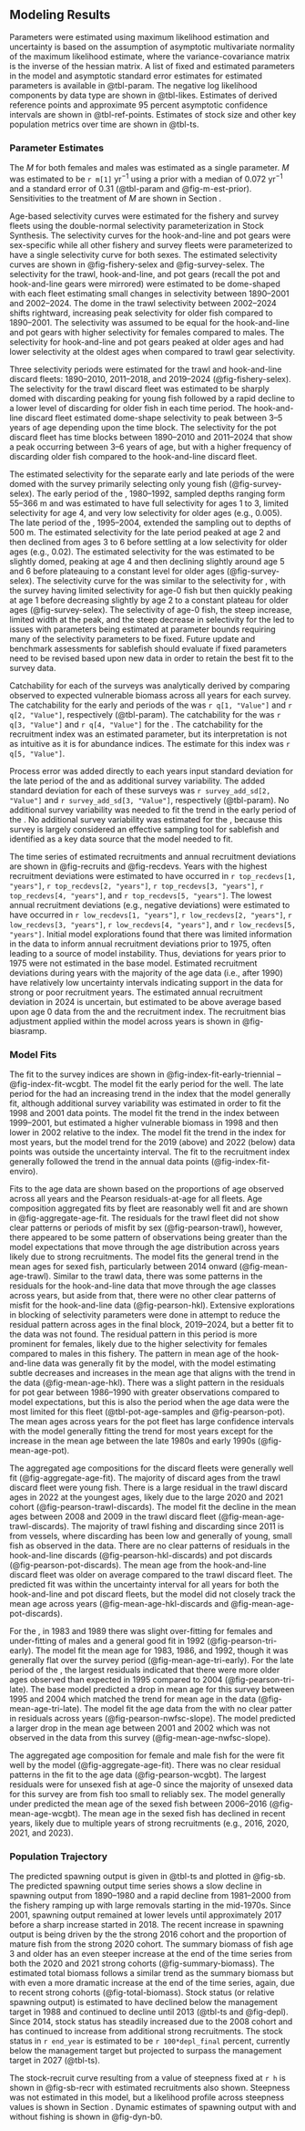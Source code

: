## Modeling Results

Parameters were estimated using maximum likelihood estimation and uncertainty is based on the assumption of asymptotic multivariate normality of the maximum likelihood estimate, where the variance-covariance matrix is the inverse of the hessian matrix. A list of fixed and estimated parameters in the model and asymptotic standard error estimates for estimated parameters is available in @tbl-param. The negative log likelihood components by data type are shown in @tbl-likes. Estimates of derived reference points and approximate 95 percent asymptotic confidence intervals are shown in @tbl-ref-points. Estimates of stock size and other key population metrics over time are shown in @tbl-ts.

### Parameter Estimates

The $M$ for both females and males was estimated as a single parameter. $M$ was estimated to be `r m[1]` yr$^{-1}$ using a prior with a median of 0.072 yr$^{-1}$ and a standard error of 0.31 (@tbl-param and @fig-m-est-prior). Sensitivities to the treatment of $M$ are shown in Section \ref{sensitivities}.

Age-based selectivity curves were estimated for the fishery and survey fleets using the double-normal selectivity parameterization in Stock Synthesis. The selectivity curves for the hook-and-line and pot gears were sex-specific while all other fishery and survey fleets were parameterized to have a single selectivity curve for both sexes. The estimated selectivity curves are shown in @fig-fishery-selex and @fig-survey-selex. The selectivity for the trawl, hook-and-line, and pot gears (recall the pot and hook-and-line gears were mirrored) were estimated to be dome-shaped with each fleet estimating small changes in selectivity between 1890--2001 and 2002--2024. The dome in the trawl selectivity between 2002--2024 shifts rightward, increasing peak selectivity for older fish compared to 1890--2001. The selectivity was assumed to be equal for the hook-and-line and pot gears with higher selectivity for females compared to males. The selectivity for hook-and-line and pot gears peaked at older ages and had lower selectivity at the oldest ages when compared to trawl gear selectivity. 

Three selectivity periods were estimated for the trawl and hook-and-line discard fleets: 1890--2010, 2011--2018, and 2019--2024 (@fig-fishery-selex). The selectivity for the trawl discard fleet was estimated to be sharply domed with discarding peaking for young fish followed by a rapid decline to a lower level of discarding for older fish in each time period. The hook-and-line discard fleet estimated dome-shape selectivity to peak between 3--5 years of age depending upon the time block. The selectivity for the pot discard fleet has time blocks between 1890--2010 and 2011--2024 that show a peak occurring between 3--6 years of age, but with a higher frequency of discarding older fish compared to the hook-and-line discard fleet.    

The estimated selectivity for the separate early and late periods of the \gls{s-tri} were domed with the survey primarily selecting only young fish (@fig-survey-selex). The early period of the \gls{s-tri}, 1980--1992, sampled depths ranging form 55--366 m and was estimated to have full selectivity for ages 1 to 3, limited selectivity for age 4, and very low selectivity for older ages (e.g., 0.005). The late period of the \gls{s-tri}, 1995--2004, extended the sampling out to depths of 500 m.  The estimated selectivity for the late period peaked at age 2 and then declined from ages 3 to 6 before settling at a low selectivity for older ages (e.g., 0.02). The estimated selectivity for the \gls{s-nslope} was estimated to be slightly domed, peaking at age 4 and then declining slightly around age 5 and 6 before plateauing to a constant level for older ages (@fig-survey-selex). The selectivity curve for the \gls{s-wcgbt} was similar to the selectivity for \gls{s-nslope}, with the survey having limited selectivity for age-0 fish but then quickly peaking at age 1 before decreasing slightly by age 2 to a constant plateau for older ages (@fig-survey-selex). The selectivity of age-0 fish, the steep increase, limited width at the peak, and the steep decrease in selectivity for the \gls{s-wcgbt} led to issues with parameters being estimated at parameter bounds requiring many of the selectivity parameters to be fixed. Future update and benchmark assessments for sablefish should evaluate if fixed parameters need to be revised based upon new data in order to retain the best fit to the survey data.     

Catchability for each of the surveys was analytically derived by comparing observed to expected vulnerable biomass across all years for each survey. The catchability for the early and periods of the \gls{s-tri} was `r q[1, "Value"]` and `r q[2, "Value"]`, respectively (@tbl-param). The catchability for the \gls{s-nslope} was `r q[3, "Value"]` and `r q[4, "Value"]` for the \gls{s-wcgbt}.  The catchability for the recruitment index was an estimated parameter, but its interpretation is not as intuitive as it is for abundance indices.  The estimate for this index was `r q[5, "Value"]`.

Process error was added directly to each years input standard deviation for the late period of the \gls{s-tri} and \gls{s-nslope} as additional survey variability. The added standard deviation for each of these surveys was `r survey_add_sd[2, "Value"]` and `r survey_add_sd[3, "Value"]`, respectively (@tbl-param).  No additional survey variability was needed to fit the trend in the early period of the \gls{s-tri}. No additional survey variability was estimated for the \gls{s-wcgbt}, because this survey is largely considered an effective sampling tool for sablefish and identified as a key data source that the model needed to fit. 

The time series of estimated recruitments and annual recruitment deviations are shown in @fig-recruits and @fig-recdevs. Years with the highest recruitment deviations were estimated to have occurred in `r top_recdevs[1, "years"]`, `r top_recdevs[2, "years"]`, `r top_recdevs[3, "years"]`, `r top_recdevs[4, "years"]`, and `r top_recdevs[5, "years"]`. The lowest annual recruitment deviations (e.g., negative deviations) were estimated to have occurred in `r low_recdevs[1, "years"]`, `r low_recdevs[2, "years"]`, `r low_recdevs[3, "years"]`, `r low_recdevs[4, "years"]`, and `r low_recdevs[5, "years"]`. Initial model explorations found that there was limited information in the data to inform annual recruitment deviations prior to 1975, often leading to a source of model instability.  Thus, deviations for years prior to 1975 were not estimated in the base model. Estimated recruitment deviations during years with the majority of the age data (i.e., after 1990) have relatively low uncertainty intervals indicating support in the data for strong or poor recruitment years. The estimated annual recruitment deviation in 2024 is uncertain, but estimated to be above average based upon age 0 data from the \gls{s-wcgbt} and the recruitment index. The recruitment bias adjustment applied within the model across years is shown in @fig-biasramp.

### Model Fits

The fit to the survey indices are shown in @fig-index-fit-early-triennial -- @fig-index-fit-wcgbt. The model fit the early period for the \gls{s-tri} well.  The late period for the \gls{s-tri} had an increasing trend in the index that the model generally fit, although additional survey variability was estimated in order to fit the 1998 and 2001 data points. The model fit the trend in the \gls{s-nslope} index between 1999--2001, but estimated a higher vulnerable biomass in 1998 and then lower in 2002 relative to the index. The model fit the trend in the \gls{s-wcgbt} index for most years, but the model trend for the 2019 (above) and 2022 (below) data points was outside the uncertainty interval. The fit to the recruitment index generally followed the trend in the annual data points (@fig-index-fit-enviro). 

Fits to the age data are shown based on the proportions of age observed across all years and the Pearson residuals-at-age for all fleets. Age composition aggregated fits by fleet are reasonably well fit and are shown in @fig-aggregate-age-fit. The residuals for the trawl fleet did not show clear patterns or periods of misfit by sex (@fig-pearson-trawl), however, there appeared to be some pattern of observations being greater than the model expectations that move through the age distribution across years likely due to strong recruitments.  The model fits the general trend in the mean ages for sexed fish, particularly between 2014 onward (@fig-mean-age-trawl). Similar to the trawl data, there was some patterns in the residuals for the hook-and-line data that move through the age classes across years, but aside from that, there were no other clear patterns of misfit for the hook-and-line data (@fig-pearson-hkl). Extensive explorations in blocking of selectivity parameters were done in attempt to reduce the residual pattern across ages in the final block, 2019--2024, but a better fit to the data was not found. The residual pattern in this period is more prominent for females, likely due to the higher selectivity for females compared to males in this fishery. The pattern in mean age of the hook-and-line data was generally fit by the model, with the model estimating subtle decreases and increases in the mean age that aligns with the trend in the data (@fig-mean-age-hkl). There was a slight pattern in the residuals for pot gear between 1986--1990 with greater observations compared to model expectations, but this is also the period when the age data were the most limited for this fleet (@tbl-pot-age-samples and @fig-pearson-pot). The mean ages across years for the pot fleet has large confidence intervals with the model generally fitting the trend for most years except for the increase in the mean age between the late 1980s and early 1990s (@fig-mean-age-pot).     

The aggregated age compositions for the discard fleets were generally well fit (@fig-aggregate-age-fit). The majority of discard ages from the trawl discard fleet were young fish. There is a large residual in the trawl discard ages in 2022 at the youngest ages, likely due to the large 2020 and 2021 cohort (@fig-pearson-trawl-discards). The model fit the decline in the mean ages between 2008 and 2009 in the trawl discard fleet (@fig-mean-age-trawl-discards). The majority of trawl fishing and discarding since 2011 is from \gls{ifq} vessels, where discarding has been low and generally of young, small fish as observed in the data. There are no clear patterns of residuals in the hook-and-line discards (@fig-pearson-hkl-discards) and pot discards (@fig-pearson-pot-discards). The mean age from the hook-and-line discard fleet was older on average compared to the trawl discard fleet. The predicted fit was within the uncertainty interval for all years for both the hook-and-line and pot discard fleets, but the model did not closely track the mean age across years (@fig-mean-age-hkl-discards and @fig-mean-age-pot-discards). 

For the \gls{s-tri}, in 1983 and 1989 there was slight over-fitting for females and under-fitting of males and a general good fit in 1992 (@fig-pearson-tri-early). The model fit the mean age for 1983, 1986, and 1992, though it was generally flat over the survey period (@fig-mean-age-tri-early). For the late period of the \gls{s-tri}, the largest residuals indicated that there were more older ages observed than expected in 1995 compared to 2004 (@fig-pearson-tri-late). The base model predicted a drop in mean age for this survey between 1995 and 2004 which matched the trend for mean age in the data (@fig-mean-age-tri-late). The model fit the age data from the \gls{s-nslope} with no clear patter in residuals across years (@fig-pearson-nwfsc-slope). The model predicted a larger drop in the mean age between 2001 and 2002 which was not observed in the data from this survey (@fig-mean-age-nwfsc-slope).  

The aggregated age composition for female and male fish for the \gls{s-wcgbt} were fit well by the model (@fig-aggregate-age-fit). There was no clear residual patterns in the fit to the \gls{s-wcgbt} age data (@fig-pearson-wcgbt).  The largest residuals were for unsexed fish at age-0 since the majority of unsexed data for this survey are from fish too small to reliably sex. The model generally under predicted the mean age of the sexed fish between 2006--2016 (@fig-mean-age-wcgbt).  The mean age in the sexed fish has declined in recent years, likely due to multiple years of strong recruitments (e.g., 2016, 2020, 2021, and 2023).   

### Population Trajectory

The predicted spawning output is given in @tbl-ts and plotted in @fig-sb.  The predicted spawning output time series shows a slow decline in spawning output from 1890--1980 and a rapid decline from 1981--2000 from the fishery ramping up with large removals starting in the mid-1970s. Since 2001, spawning output remained at lower levels until approximately 2017 before a sharp increase started in 2018. The recent increase in spawning output is being driven by the the strong 2016 cohort and the proportion of mature fish from the strong 2020 cohort. The summary biomass of fish age 3 and older has an even steeper increase at the end of the time series from both the 2020 and 2021 strong cohorts (@fig-summary-biomass). The estimated total biomass follows a similar trend as the summary biomass but with even a more dramatic increase at the end of the time series, again, due to recent strong cohorts (@fig-total-biomass). Stock status (or relative spawning output) is estimated to have declined below the management target in 1988 and continued to decline until 2013 (@tbl-ts and @fig-depl). Since 2014, stock status has steadily increased due to the 2008 cohort and has continued to increase from additional strong recruitments.  The stock status in `r end_year` is estimated to be `r 100*depl_final` percent, currently below the management target but projected to surpass the management target in 2027 (@tbl-ts).     

The stock-recruit curve resulting from a value of steepness fixed at `r h` is shown in @fig-sb-recr with estimated recruitments also shown. Steepness
was not estimated in this model, but a likelihood profile across steepness values is shown in Section \ref{profiles}. Dynamic estimates of spawning output with and without fishing is shown in @fig-dyn-b0. 





